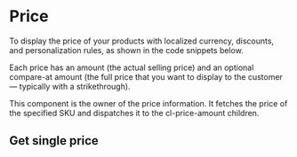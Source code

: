 
<Meta of={Stories} />

# Price

To display the price of your products with localized currency, discounts, and personalization rules, as shown in the code snippets below.

Each price has an amount (the actual selling price) and an optional compare-at amount (the full price that you want to display to the customer — typically with a strikethrough).

This component is the owner of the price information. It fetches the price of the specified SKU and dispatches it to the cl-price-amount children.


## Get single price
<Canvas of={Stories.GetSinglePrice} />
